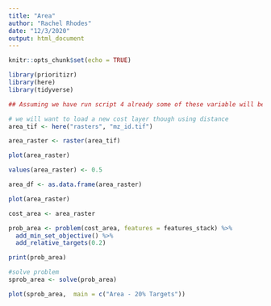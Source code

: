 ```yaml
---
title: "Area"
author: "Rachel Rhodes"
date: "12/3/2020"
output: html_document
---
```


```r
knitr::opts_chunk$set(echo = TRUE)

library(prioritizr)
library(here)
library(tidyverse)
```

```r
## Assuming we have run script 4 already some of these variable will be in the environment

# we will want to load a new cost layer though using distance
area_tif <- here("rasters", "mz_id.tif")

area_raster <- raster(area_tif)

plot(area_raster)

values(area_raster) <- 0.5

area_df <- as.data.frame(area_raster)

plot(area_raster)

cost_area <- area_raster

```



```r
prob_area <- problem(cost_area, features = features_stack) %>%
  add_min_set_objective() %>%
  add_relative_targets(0.2)

print(prob_area)

#solve problem
sprob_area <- solve(prob_area)

plot(sprob_area,  main = c("Area - 20% Targets"))

```


